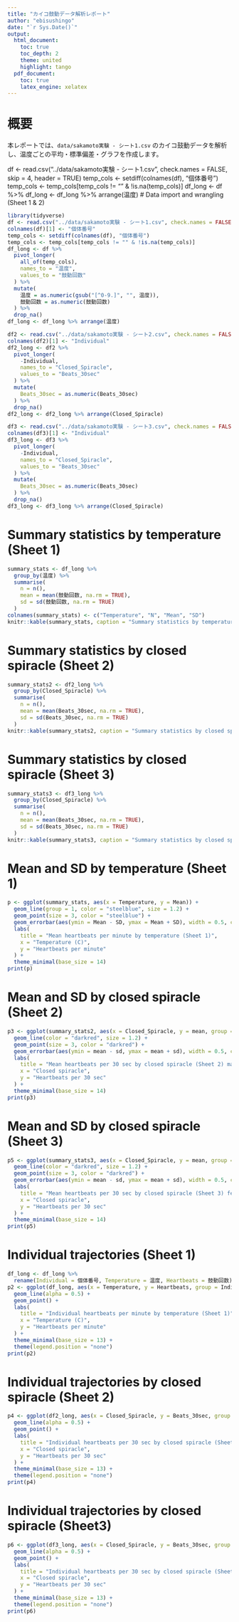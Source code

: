 ```yaml
---
title: "カイコ鼓動データ解析レポート"
author: "ebisushingo"
date: "`r Sys.Date()`"
output:
  html_document:
    toc: true
    toc_depth: 2
    theme: united
    highlight: tango
  pdf_document:
    toc: true
    latex_engine: xelatex
---
```


# 概要

本レポートでは、`data/sakamoto実験 - シート1.csv` のカイコ鼓動データを解析し、温度ごとの平均・標準偏差・グラフを作成します。

df <- read.csv("../data/sakamoto実験 - シート1.csv", check.names = FALSE, skip = 4, header = TRUE)
temp_cols <- setdiff(colnames(df), "個体番号")
temp_cols <- temp_cols[temp_cols != "" & !is.na(temp_cols)]
df_long <- df %>%
df_long <- df_long %>% arrange(温度)
# Data import and wrangling (Sheet 1 & 2)

```r
library(tidyverse)
df <- read.csv("../data/sakamoto実験 - シート1.csv", check.names = FALSE, skip = 0, header = TRUE)
colnames(df)[1] <- "個体番号"
temp_cols <- setdiff(colnames(df), "個体番号")
temp_cols <- temp_cols[temp_cols != "" & !is.na(temp_cols)]
df_long <- df %>%
  pivot_longer(
    all_of(temp_cols),
    names_to = "温度",
    values_to = "鼓動回数"
  ) %>%
  mutate(
    温度 = as.numeric(gsub("[^0-9.]", "", 温度)),
    鼓動回数 = as.numeric(鼓動回数)
  ) %>%
  drop_na()
df_long <- df_long %>% arrange(温度)

df2 <- read.csv("../data/sakamoto実験 - シート2.csv", check.names = FALSE, skip = 0, header = TRUE)
colnames(df2)[1] <- "Individual"
df2_long <- df2 %>%
  pivot_longer(
    -Individual,
    names_to = "Closed_Spiracle",
    values_to = "Beats_30sec"
  ) %>%
  mutate(
    Beats_30sec = as.numeric(Beats_30sec)
  ) %>%
  drop_na()
df2_long <- df2_long %>% arrange(Closed_Spiracle)

df3 <- read.csv("../data/sakamoto実験 - シート3.csv", check.names = FALSE, skip = 0, header = TRUE)
colnames(df3)[1] <- "Individual"
df3_long <- df3 %>%
  pivot_longer(
    -Individual,
    names_to = "Closed_Spiracle",
    values_to = "Beats_30sec"
  ) %>%
  mutate(
    Beats_30sec = as.numeric(Beats_30sec)
  ) %>%
  drop_na()
df3_long <- df3_long %>% arrange(Closed_Spiracle)
```


# Summary statistics by temperature (Sheet 1)

```r
summary_stats <- df_long %>%
  group_by(温度) %>%
  summarise(
    n = n(),
    mean = mean(鼓動回数, na.rm = TRUE),
    sd = sd(鼓動回数, na.rm = TRUE)
  )
colnames(summary_stats) <- c("Temperature", "N", "Mean", "SD")
knitr::kable(summary_stats, caption = "Summary statistics by temperature (Sheet 1)")
```

# Summary statistics by closed spiracle (Sheet 2)

```r
summary_stats2 <- df2_long %>%
  group_by(Closed_Spiracle) %>%
  summarise(
    n = n(),
    mean = mean(Beats_30sec, na.rm = TRUE),
    sd = sd(Beats_30sec, na.rm = TRUE)
  )
knitr::kable(summary_stats2, caption = "Summary statistics by closed spiracle (Sheet 2) male")
```

# Summary statistics by closed spiracle (Sheet 3)

```r
summary_stats3 <- df3_long %>%
  group_by(Closed_Spiracle) %>%
  summarise(
    n = n(),
    mean = mean(Beats_30sec, na.rm = TRUE),
    sd = sd(Beats_30sec, na.rm = TRUE)
  )
knitr::kable(summary_stats3, caption = "Summary statistics by closed spiracle (Sheet 3) female")
```


# Mean and SD by temperature (Sheet 1)

```r
p <- ggplot(summary_stats, aes(x = Temperature, y = Mean)) +
  geom_line(group = 1, color = "steelblue", size = 1.2) +
  geom_point(size = 3, color = "steelblue") +
  geom_errorbar(aes(ymin = Mean - SD, ymax = Mean + SD), width = 0.5, color = "orange") +
  labs(
    title = "Mean heartbeats per minute by temperature (Sheet 1)",
    x = "Temperature (C)",
    y = "Heartbeats per minute"
  ) +
  theme_minimal(base_size = 14)
print(p)
```

# Mean and SD by closed spiracle (Sheet 2)

```r
p3 <- ggplot(summary_stats2, aes(x = Closed_Spiracle, y = mean, group = 1)) +
  geom_line(color = "darkred", size = 1.2) +
  geom_point(size = 3, color = "darkred") +
  geom_errorbar(aes(ymin = mean - sd, ymax = mean + sd), width = 0.5, color = "orange") +
  labs(
    title = "Mean heartbeats per 30 sec by closed spiracle (Sheet 2) male",
    x = "Closed spiracle",
    y = "Heartbeats per 30 sec"
  ) +
  theme_minimal(base_size = 14)
print(p3)
```

# Mean and SD by closed spiracle (Sheet 3)

```r
p5 <- ggplot(summary_stats3, aes(x = Closed_Spiracle, y = mean, group = 1)) +
  geom_line(color = "darkred", size = 1.2) +
  geom_point(size = 3, color = "darkred") +
  geom_errorbar(aes(ymin = mean - sd, ymax = mean + sd), width = 0.5, color = "orange") +
  labs(
    title = "Mean heartbeats per 30 sec by closed spiracle (Sheet 3) female",
    x = "Closed spiracle",
    y = "Heartbeats per 30 sec"
  ) +
  theme_minimal(base_size = 14)
print(p5)
```

# Individual trajectories (Sheet 1)

```r
df_long <- df_long %>%
  rename(Individual = 個体番号, Temperature = 温度, Heartbeats = 鼓動回数)
p2 <- ggplot(df_long, aes(x = Temperature, y = Heartbeats, group = Individual, color = Individual)) +
  geom_line(alpha = 0.5) +
  geom_point() +
  labs(
    title = "Individual heartbeats per minute by temperature (Sheet 1)",
    x = "Temperature (C)",
    y = "Heartbeats per minute"
  ) +
  theme_minimal(base_size = 13) +
  theme(legend.position = "none")
print(p2)
```

# Individual trajectories by closed spiracle (Sheet 2)

```r
p4 <- ggplot(df2_long, aes(x = Closed_Spiracle, y = Beats_30sec, group = Individual, color = Individual)) +
  geom_line(alpha = 0.5) +
  geom_point() +
  labs(
    title = "Individual heartbeats per 30 sec by closed spiracle (Sheet 2) male",
    x = "Closed spiracle",
    y = "Heartbeats per 30 sec"
  ) +
  theme_minimal(base_size = 13) +
  theme(legend.position = "none")
print(p4)
```

# Individual trajectories by closed spiracle (Sheet3)

```r
p6 <- ggplot(df3_long, aes(x = Closed_Spiracle, y = Beats_30sec, group = Individual, color = Individual)) +
  geom_line(alpha = 0.5) +
  geom_point() +
  labs(
    title = "Individual heartbeats per 30 sec by closed spiracle (Sheet 3) female",
    x = "Closed spiracle",
    y = "Heartbeats per 30 sec"
  ) +
  theme_minimal(base_size = 13) +
  theme(legend.position = "none")
print(p6)
```

